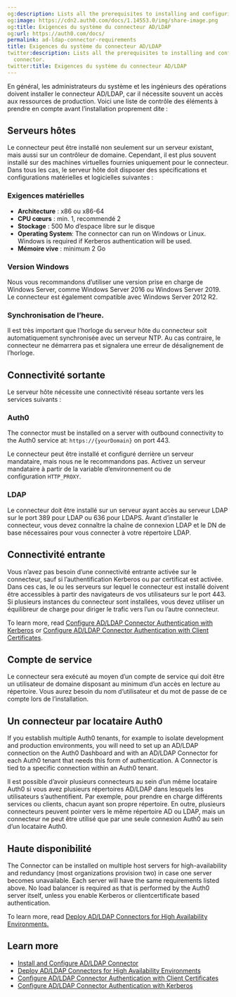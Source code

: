 ```yaml
---
og:description: Lists all the prerequisites to installing and configuring the connector.
og:image: https://cdn2.auth0.com/docs/1.14553.0/img/share-image.png
og:title: Exigences du système du connecteur AD/LDAP
og:url: https://auth0.com/docs/
permalink: ad-ldap-connector-requirements
title: Exigences du système du connecteur AD/LDAP
twitter:description: Lists all the prerequisites to installing and configuring the
  connector.
twitter:title: Exigences du système du connecteur AD/LDAP
---
```


En général, les administrateurs du système et les ingénieurs des opérations doivent installer le connecteur AD/LDAP, car il nécessite souvent un accès aux ressources de production. Voici une liste de contrôle des éléments à prendre en compte avant l’installation proprement dite :

## Serveurs hôtes

Le connecteur peut être installé non seulement sur un serveur existant, mais aussi sur un contrôleur de domaine. Cependant, il est plus souvent installé sur des machines virtuelles fournies uniquement pour le connecteur. Dans tous les cas, le serveur hôte doit disposer des spécifications et configurations matérielles et logicielles suivantes :

### Exigences matérielles

* **Architecture** : x86 ou x86-64
* **CPU cœurs** : min. 1, recommendé 2
* **Stockage** : 500 Mo d’espace libre sur le disque
* **Operating System**: The connector can run on Windows or Linux. Windows is required if Kerberos authentication will be used.
* **Mémoire vive** : minimum 2 Go

### Version Windows

Nous vous recommandons d’utiliser une version prise en charge de Windows Server, comme Windows Server 2016 ou Windows Server 2019. Le connecteur est également compatible avec Windows Server 2012 R2.

### Synchronisation de l’heure.

Il est très important que l’horloge du serveur hôte du connecteur soit automatiquement synchronisée avec un serveur NTP. Au cas contraire, le connecteur ne démarrera pas et signalera une erreur de désalignement de l’horloge.

## Connectivité sortante

Le serveur hôte nécessite une connectivité réseau sortante vers les services suivants :

### Auth0

The connector must be installed on a server with outbound connectivity to the Auth0 service at: `https://{yourDomain}` on port 443.

Le connecteur peut être installé et configuré derrière un serveur mandataire, mais nous ne le recommandons pas. Activez un serveur mandataire à partir de la variable d’environnement ou de configuration `HTTP_PROXY`.

### LDAP

Le connecteur doit être installé sur un serveur ayant accès au serveur LDAP sur le port 389 pour LDAP ou 636 pour LDAPS. Avant d’installer le connecteur, vous devez connaître la chaîne de connexion LDAP et le DN de base nécessaires pour vous connecter à votre répertoire LDAP.

## Connectivité entrante

Vous n’avez pas besoin d’une connectivité entrante activée sur le connecteur, sauf si l’authentification Kerberos ou par certificat est activée. Dans ces cas, le ou les serveurs sur lequel le connecteur est installé doivent être accessibles à partir des navigateurs de vos utilisateurs sur le port 443. Si plusieurs instances du connecteur sont installées, vous devez utiliser un équilibreur de charge pour diriger le trafic vers l’un ou l’autre connecteur.

To learn more, read [Configure AD/LDAP Connector Authentication with Kerberos](/docs/authenticate/identity-providers/enterprise-identity-providers/active-directory-ldap/ad-ldap-connector/configure-ad-ldap-connector-with-kerberos) or [Configure AD/LDAP Connector Authentication with Client Certificates](/docs/authenticate/identity-providers/enterprise-identity-providers/active-directory-ldap/ad-ldap-connector/configure-ad-ldap-connector-client-certificates).

## Compte de service

Le connecteur sera exécuté au moyen d’un compte de service qui doit être un utilisateur de domaine disposant au minimum d’un accès en lecture au répertoire. Vous aurez besoin du nom d’utilisateur et du mot de passe de ce compte lors de l’installation.

## Un connecteur par locataire Auth0

If you establish multiple Auth0 tenants, for example to isolate development and production environments, you will need to set up an AD/LDAP connection on the <Tooltip tip="Auth0 Dashboard: Auth0's main product to configure your services." cta="View Glossary" href="/docs/glossary?term=Auth0+Dashboard">Auth0 Dashboard</Tooltip> and with an AD/LDAP Connector for each Auth0 tenant that needs this form of authentication. A Connector is tied to a specific connection within an Auth0 tenant.

Il est possible d’avoir plusieurs connecteurs au sein d’un même locataire Auth0 si vous avez plusieurs répertoires AD/LDAP dans lesquels les utilisateurs s’authentifient. Par exemple, pour prendre en charge différents services ou clients, chacun ayant son propre répertoire. En outre, plusieurs connecteurs peuvent pointer vers le même répertoire AD ou LDAP, mais un connecteur ne peut être utilisé que par une seule connexion Auth0 au sein d’un locataire Auth0.

## Haute disponibilité

The Connector can be installed on multiple host servers for high-availability and redundancy (most organizations provision two) in case one server becomes unavailable. Each server will have the same requirements listed above. No load balancer is required as that is performed by the Auth0 server itself, unless you enable Kerberos or clientcertificate based authentication.

To learn more, read [Deploy AD/LDAP Connectors for High Availability Environments.](/docs/authenticate/identity-providers/enterprise-identity-providers/active-directory-ldap/ad-ldap-connector/ad-ldap-high-availability)

## Learn more

* [Install and Configure AD/LDAP Connector](/docs/authenticate/identity-providers/enterprise-identity-providers/active-directory-ldap/ad-ldap-connector/install-configure-ad-ldap-connector)
* [Deploy AD/LDAP Connectors for High Availability Environments](/docs/authenticate/identity-providers/enterprise-identity-providers/active-directory-ldap/ad-ldap-connector/ad-ldap-high-availability)
* [Configure AD/LDAP Connector Authentication with Client Certificates](/docs/authenticate/identity-providers/enterprise-identity-providers/active-directory-ldap/ad-ldap-connector/configure-ad-ldap-connector-client-certificates)
* [Configure AD/LDAP Connector Authentication with Kerberos](/docs/authenticate/identity-providers/enterprise-identity-providers/active-directory-ldap/ad-ldap-connector/configure-ad-ldap-connector-with-kerberos)